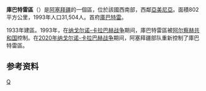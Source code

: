 {{Infobox settlement
| name = 庫巴特雷區
| other_name                            = Qubadli District
| type                            = [[阿塞拜疆行政区划|区]]
| image_map                       = Qubadli District in Azerbaijan 2021.svg
| map_caption                     = 在阿塞拜疆的位置
| parts_type                      = 定居点<ref name="preslib">{{cite web |url=https://files.preslib.az/projects/azerbaijan/gl2.pdf |title=İnzibati-ərazi vahidləri |author=<!--Not stated--> |date= |website=preslib.az |publisher= |access-date=28 February 2021 |quote= |archive-date=2021-05-12 |archive-url=https://web.archive.org/web/20210512173320/https://files.preslib.az/projects/azerbaijan/gl2.pdf }}</ref>
| parts                           = 94
| established_title               = 建立
| established_date                = 1933-03-14
| subdivision_type                = [[国家|国家]]
| subdivision_name                = {{flag|Azerbaijan}}
| subdivision_type1               = [[阿塞拜疆行政区划|经济区]]
| subdivision_name1               = Eastern Zangezur
| population_as_of                = {{tsl|en|Census in Azerbaijan||2020}}
| population_total                = 41600
| population_footnotes            = <ref name="statgov">{{cite web |url=https://www.stat.gov.az/source/demoqraphy/ap/az/population_2020.zip |title=Population of Azerbaijan |author=<!--Not stated--> |date= |website=stat.gov.az |publisher=[[阿塞拜疆国家统计委员会|State Statistics Committee]] |access-date=22 February 2021 |quote= |archive-date=2020-06-30 |archive-url=https://web.archive.org/web/20200630134755/https://www.stat.gov.az/source/demoqraphy/ap/az/population_2020.zip }}</ref>
| area_total_km2                  = 800
| population_density_km2          = auto
| postal_code                     = 3900
| seat_type                       = 首府
| seat                            = [[庫巴特雷|庫巴特雷]]
| leader_title                    = 区长
| leader_name                     = Malik Isagov
| timezone                        = [[阿塞拜疆标准时间|AZT]]
| utc_offset                      = +4
| website                         = {{URL|qubadli-ih.gov.az}}
}}
'''庫巴特雷區'''（{{lang-az|Qubadlı rayonu}}）是[[阿塞拜疆|阿塞拜疆]]的一個區，位於該國西南部，西鄰[[亞美尼亞|亞美尼亞]]。面積802平方公里，1993年人口31,504人。首府[[庫巴特雷|庫巴特雷]]。

1933年建區。1993年，在[[纳戈尔诺-卡拉巴赫战争|纳戈尔诺-卡拉巴赫战争]]期间，庫巴特雷區被[[阿尔察赫共和国|阿尔察赫共和国]]控制。在[[2020年纳戈尔诺-卡拉巴赫战争|2020年纳戈尔诺-卡拉巴赫战争]]期间，阿塞拜疆部队重新控制了庫巴特雷區。

==参考资料==
{{refs}}

{{coord|display=title}}
{{亞塞拜然行政區劃}}
{{normdaten}}

[[Category:阿尔察赫地区阿塞拜疆行政区划|Q]]
{{Azerbaijan-geo-stub}}